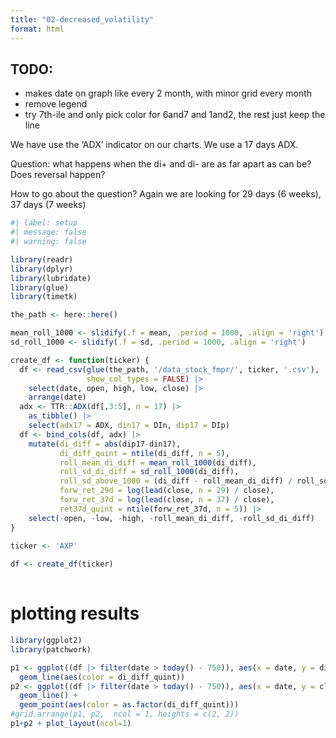 ```yaml
---
title: "02-decreased_volatility"
format: html
---
```


## TODO: 
* makes date on graph like every 2 month, with minor grid every month
* remove legend 
* try 7th-ile and only pick color for 6and7 and 1and2, the rest just keep the line

We have use the 'ADX' indicator on our charts. We use a 17 days ADX.  

Question: what happens when the di+ and di- are as far apart as can be?  Does reversal happen? 

How to go about the question?  Again we are looking for 29 days (6 weeks), 37 days (7 weeks)

```r
#| label: setup
#| message: false
#| warning: false

library(readr)
library(dplyr)
library(lubridate)
library(glue)
library(timetk)

the_path <- here::here()
```


```r

mean_roll_1000 <- slidify(.f = mean, .period = 1000, .align = 'right')
sd_roll_1000 <- slidify(.f = sd, .period = 1000, .align = 'right')

create_df <- function(ticker) {
  df <- read_csv(glue(the_path, '/data_stock_fmpr/', ticker, '.csv'), 
                 show_col_types = FALSE) |> 
    select(date, open, high, low, close) |> 
    arrange(date) 
  adx <- TTR::ADX(df[,3:5], n = 17) |> 
    as_tibble() |> 
    select(adx17 = ADX, din17 = DIn, dip17 = DIp)
  df <- bind_cols(df, adx) |> 
    mutate(di_diff = abs(dip17-din17), 
           di_diff_quint = ntile(di_diff, n = 5), 
           roll_mean_di_diff = mean_roll_1000(di_diff), 
           roll_sd_di_diff = sd_roll_1000(di_diff), 
           roll_sd_above_1000 = (di_diff - roll_mean_di_diff) / roll_sd_di_diff, 
           forw_ret_29d = log(lead(close, n = 29) / close), 
           forw_ret_37d = log(lead(close, n = 37) / close), 
           ret37d_quint = ntile(forw_ret_37d, n = 5)) |> 
    select(-open, -low, -high, -roll_mean_di_diff, -roll_sd_di_diff)
}
  
ticker <- 'AXP'

df <- create_df(ticker)
  
```

# plotting results 

```r
library(ggplot2)
library(patchwork)

p1 <- ggplot((df |> filter(date > today() - 750)), aes(x = date, y = di_diff)) + 
  geom_line(aes(color = di_diff_quint))
p2 <- ggplot((df |> filter(date > today() - 750)), aes(x = date, y = close)) + 
  geom_line() + 
  geom_point(aes(color = as.factor(di_diff_quint)))
#grid.arrange(p1, p2,  ncol = 1, heights = c(2, 2))
p1+p2 + plot_layout(ncol=1)
```

